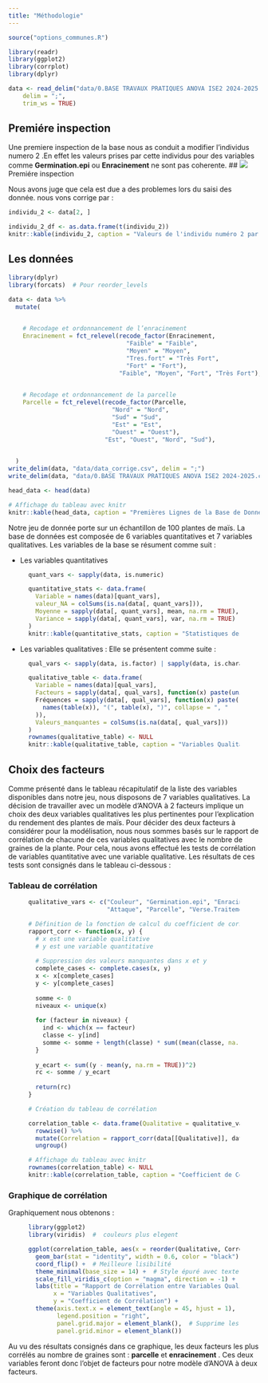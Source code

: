 ```yaml
---
title: "Méthodologie"
---
```


```r
source("options_communes.R")
```

```r
library(readr)
library(ggplot2)
library(corrplot)
library(dplyr)

```

```r
data <- read_delim("data/0.BASE TRAVAUX PRATIQUES ANOVA ISE2 2024-2025.csv", 
    delim = ";", 
    trim_ws = TRUE)

```

## Premiére inspection

Une premiere inspection de la base nous as conduit a modifier l'individus numero 2 .En effet les valeurs prises par cette individus pour des variables comme **Germination.epi** ou **Enracinement** ne sont pas coherente. \## ![](images/data_individu2.png)Premiére inspection

Nous avons juge que cela est due a des problemes lors du saisi des donnée. nous vons corrige par :

```r
individu_2 <- data[2, ]

individu_2_df <- as.data.frame(t(individu_2))
knitr::kable(individu_2, caption = "Valeurs de l'individu numéro 2 par variable",,row.names = FALSE)

```

## Les données
```r
library(dplyr)
library(forcats)  # Pour reorder_levels

data <- data %>%
  mutate(

  
    # Recodage et ordonnancement de l’enracinement
    Enracinement = fct_relevel(recode_factor(Enracinement, 
                                 "Faible" = "Faible", 
                                 "Moyen" = "Moyen", 
                                 "Tres.fort" = "Très Fort", 
                                 "Fort" = "Fort"),
                               "Faible", "Moyen", "Fort", "Très Fort"),

 
    # Recodage et ordonnancement de la parcelle
    Parcelle = fct_relevel(recode_factor(Parcelle, 
                             "Nord" = "Nord", 
                             "Sud" = "Sud", 
                             "Est" = "Est", 
                             "Ouest" = "Ouest"),
                           "Est", "Ouest", "Nord", "Sud"),

    
  )
write_delim(data, "data/data_corrige.csv", delim = ";")
write_delim(data, "data/0.BASE TRAVAUX PRATIQUES ANOVA ISE2 2024-2025.csv", delim = ";")


```

```r
head_data <- head(data)

# Affichage du tableau avec knitr
knitr::kable(head_data, caption = "Premières Lignes de la Base de Données", row.names = FALSE)

```

Notre jeu de donnée porte sur un échantillon de 100 plantes de maïs. La base de données est composée de 6 variables quantitatives et 7 variables qualitatives. Les variables de la base se résument comme suit :

-   Les variables quantitatives

<figure>

```r
quant_vars <- sapply(data, is.numeric)

quantitative_stats <- data.frame(
  Variable = names(data)[quant_vars],
  valeur_NA = colSums(is.na(data[, quant_vars])),
  Moyenne = sapply(data[, quant_vars], mean, na.rm = TRUE),
  Variance = sapply(data[, quant_vars], var, na.rm = TRUE)
)
knitr::kable(quantitative_stats, caption = "Statistiques des Variables Quantitatives",row.names = FALSE)

```

</figure>

- Les variables qualitatives :
Elle se présentent comme suite :

<figure>

```r
qual_vars <- sapply(data, is.factor) | sapply(data, is.character)

qualitative_table <- data.frame(
  Variable = names(data)[qual_vars],
  Facteurs = sapply(data[, qual_vars], function(x) paste(unique(x), collapse = ", ")),
  Fréquences = sapply(data[, qual_vars], function(x) paste(
    names(table(x)), "(", table(x), ")", collapse = ", "
  )),
  Valeurs_manquantes = colSums(is.na(data[, qual_vars]))
)
rownames(qualitative_table) <- NULL
knitr::kable(qualitative_table, caption = "Variables Qualitatives, Facteurs, Fréquences et Nombre de Valeurs Manquantes")

```
</figure>

## Choix des facteurs

Comme présenté dans le tableau récapitulatif de la liste des variables disponibles dans notre jeu, nous disposons de 7 variables qualitatives. La décision de travailler avec un modèle d’ANOVA à 2 facteurs implique un choix des deux variables qualitatives les plus pertinentes pour l’explication du rendement des plantes de maïs. Pour décider des deux facteurs à considérer pour la modélisation, nous nous sommes basés sur le rapport de corrélation de chacune de ces variables qualitatives avec le nombre de graines de la plante. Pour cela, nous avons effectué les tests de corrélation de variables quantitative avec une variable qualitative. Les résultats de ces tests sont consignés dans le tableau ci-dessous :

### Tableau de corrélation

<figure>
```r
qualitative_vars <- c("Couleur", "Germination.epi", "Enracinement", "Verse", 
                      "Attaque", "Parcelle", "Verse.Traitement")

# Définition de la fonction de calcul du coefficient de corrélation
rapport_corr <- function(x, y) {
  # x est une variable qualitative 
  # y est une variable quantitative 
  
  # Suppression des valeurs manquantes dans x et y
  complete_cases <- complete.cases(x, y)
  x <- x[complete_cases]
  y <- y[complete_cases]
  
  somme <- 0
  niveaux <- unique(x)
  
  for (facteur in niveaux) {
    ind <- which(x == facteur)
    classe <- y[ind]
    somme <- somme + length(classe) * sum((mean(classe, na.rm = TRUE) - mean(y, na.rm = TRUE))^2)
  }
  
  y_ecart <- sum((y - mean(y, na.rm = TRUE))^2)
  rc <- somme / y_ecart
  
  return(rc)
}

# Création du tableau de corrélation

correlation_table <- data.frame(Qualitative = qualitative_vars) %>%
  rowwise() %>%
  mutate(Correlation = rapport_corr(data[[Qualitative]], data$Nb.grains)) %>%
  ungroup()

# Affichage du tableau avec knitr
rownames(correlation_table) <- NULL
knitr::kable(correlation_table, caption = "Coefficient de Corrélation entre Variables Qualitatives et la Masse")


```
</figure>

### Graphique de corrélation

Graphiquement nous obtenons :
<figure>

```r
library(ggplot2)
library(viridis)  #  couleurs plus elegent

ggplot(correlation_table, aes(x = reorder(Qualitative, Correlation), y = Correlation, fill = Correlation)) +
  geom_bar(stat = "identity", width = 0.6, color = "black") +  # Bordures noires pour plus de contraste
  coord_flip() +  # Meilleure lisibilité
  theme_minimal(base_size = 14) +  # Style épuré avec texte plus grand
  scale_fill_viridis_c(option = "magma", direction = -1) +  # Palette de couleurs esthétiques
  labs(title = "Rapport de Corrélation entre Variables Qualitatives et Nombre de Grains",
       x = "Variables Qualitatives",
       y = "Coefficient de Corrélation") +
  theme(axis.text.x = element_text(angle = 45, hjust = 1),
        legend.position = "right",
        panel.grid.major = element_blank(),  # Supprime les grandes lignes de grille pour plus de clarté
        panel.grid.minor = element_blank()) 


```
</figure>




::: important
Au vu des résultats consignés dans ce graphique, les deux facteurs les plus corrélés au nombre de graines sont : **parcelle** et **enracinement** . Ces deux variables feront donc l’objet de facteurs pour notre modèle d’ANOVA à deux facteurs.
:::

